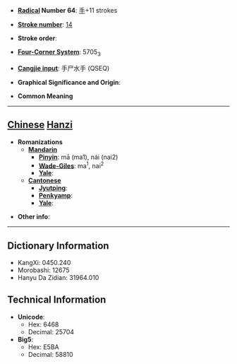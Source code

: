 * '''[[Wiktionary:Chinese radical index| Radical]] Number 64''': [[Wiktionary:Chinese radical index 手|手]]+11 strokes

* '''[[Wiktionary:Chinese total strokes index|Stroke number]]''': [[Wiktionary:Chinese total strokes index 14|14]]

* '''Stroke order''': 

* '''[[Wiktionary:Chinese four corner index|Four-Corner System]]''': 5705<sub>3</sub>

* '''[[Wiktionary:Chinese Cangjie index|Cangjie input]]''': 手尸水手 (QSEQ)

* '''Graphical Significance and Origin''': 

* '''Common Meaning'''

----

== [[Chinese]] [[Hanzi]] ==

* '''Romanizations'''
** '''[[Mandarin]]'''
*** '''[[Pinyin]]''': mā (ma1), nái (nai2)
*** '''[[Wade-Giles]]''': ma<sup>1</sup>, nai<sup>2</sup>
*** '''[[Yale]]''': 
** '''[[Cantonese]]'''
*** '''[[Jyutping]]''':
*** '''[[Penkyamp]]''': 
*** '''[[Yale]]''': 

* '''Other info''': 

----

== Dictionary Information ==

* KangXi: 0450.240
* Morobashi: 12675
* Hanyu Da Zidian: 31964.010

== Technical Information ==

* '''Unicode''':
** Hex: 6468
** Decimal: 25704
* '''Big5''':
** Hex: E5BA
** Decimal: 58810